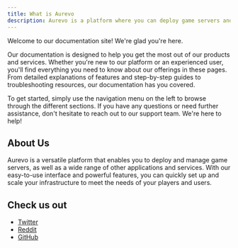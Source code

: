 ```yaml
---
title: What is Aurevo
description: Aurevo is a platform where you can deploy game servers and much more.
---
```


Welcome to our documentation site! We're glad you're here.

Our documentation is designed to help you get the most out of our products and services. Whether you're new to our platform or an experienced user, you'll find everything you need to know about our offerings in these pages. From detailed explanations of features and step-by-step guides to troubleshooting resources, our documentation has you covered.

To get started, simply use the navigation menu on the left to browse through the different sections. If you have any questions or need further assistance, don't hesitate to reach out to our support team. We're here to help!

## About Us

Aurevo is a versatile platform that enables you to deploy and manage game servers, as well as a wide range of other applications and services. With our easy-to-use interface and powerful features, you can quickly set up and scale your infrastructure to meet the needs of your players and users.

## Check us out

- [Twitter](https://twitter.com/aurevodev)
- [Reddit](https://reddit.com/r/aurevo)
- [GitHub](https://github.com/aurevodev)
